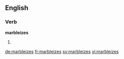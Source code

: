 ==English==

===Verb===
'''marbleizes'''

# {{en-third-person singular of|marbleize}}

[[de:marbleizes]]
[[fr:marbleizes]]
[[sv:marbleizes]]
[[vi:marbleizes]]